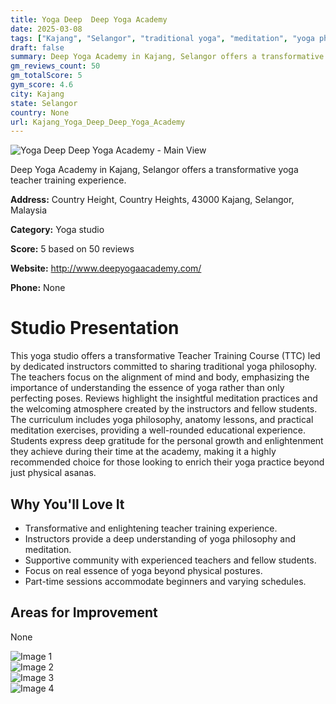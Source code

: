```yaml
---
title: Yoga Deep  Deep Yoga Academy
date: 2025-03-08
tags: ["Kajang", "Selangor", "traditional yoga", "meditation", "yoga philosophy", "transformational journey", "community-oriented", "Kajang"]  
draft: false
summary: Deep Yoga Academy in Kajang, Selangor offers a transformative yoga teacher training experience.
gm_reviews_count: 50
gm_totalScore: 5
gym_score: 4.6
city: Kajang
state: Selangor
country: None
url: Kajang_Yoga_Deep_Deep_Yoga_Academy
---
```


<div className="aspect-[16/9] relative my-8">
  <img 
    src="https://lh5.googleusercontent.com/p/AF1QipM-xTVslxBrSEr_8i4PYCrdL1lntsPvAh1qu5qF=w1920-h1080-k-no"
    alt="Yoga Deep  Deep Yoga Academy - Main View"
    className="object-cover absolute inset-0 w-full h-full rounded-lg"
  />
</div>

Deep Yoga Academy in Kajang, Selangor offers a transformative yoga teacher training experience.

**Address:** Country Height, Country Heights, 43000 Kajang, Selangor, Malaysia

**Category:** Yoga studio

**Score:** 5 based on 50 reviews

**Website:** http://www.deepyogaacademy.com/

**Phone:** None

# Studio Presentation

This yoga studio offers a transformative Teacher Training Course (TTC) led by dedicated instructors committed to sharing traditional yoga philosophy. The teachers focus on the alignment of mind and body, emphasizing the importance of understanding the essence of yoga rather than only perfecting poses. Reviews highlight the insightful meditation practices and the welcoming atmosphere created by the instructors and fellow students. The curriculum includes yoga philosophy, anatomy lessons, and practical meditation exercises, providing a well-rounded educational experience. Students express deep gratitude for the personal growth and enlightenment they achieve during their time at the academy, making it a highly recommended choice for those looking to enrich their yoga practice beyond just physical asanas.

## Why You'll Love It

- Transformative and enlightening teacher training experience.
- Instructors provide a deep understanding of yoga philosophy and meditation.
- Supportive community with experienced teachers and fellow students.
- Focus on real essence of yoga beyond physical postures.
- Part-time sessions accommodate beginners and varying schedules.

## Areas for Improvement

None

<div className="grid grid-cols-1 xl:grid-cols-2 gap-4 my-8">
<div className="aspect-[4/3] relative"><img src="https://lh5.googleusercontent.com/p/AF1QipNZnor4QN2bhNk-LRnk-Y7j2o6pmpMnkl82sjLK=w1920-h1080-k-no" alt="Image 1" className="object-cover absolute inset-0 w-full h-full rounded-lg" /></div>
<div className="aspect-[4/3] relative"><img src="https://lh5.googleusercontent.com/p/AF1QipPTdn_Ophddp2Vyok7j8-ELKgkR3zr9FCLpNMhm=w1920-h1080-k-no" alt="Image 2" className="object-cover absolute inset-0 w-full h-full rounded-lg" /></div>
<div className="aspect-[4/3] relative"><img src="https://lh5.googleusercontent.com/p/AF1QipOo6NKXZy6FcRTbPbYUegfr9No_EfKlTVJyFFhL=w1920-h1080-k-no" alt="Image 3" className="object-cover absolute inset-0 w-full h-full rounded-lg" /></div>
<div className="aspect-[4/3] relative"><img src="https://lh5.googleusercontent.com/p/AF1QipM9Td7GSIHmIOflawfrlbH7arljF0VVQdLWadTY=w1920-h1080-k-no" alt="Image 4" className="object-cover absolute inset-0 w-full h-full rounded-lg" /></div>
</div>